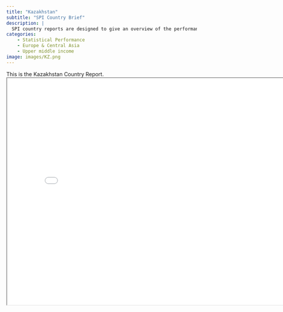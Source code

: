 ```yaml
---
title: "Kazakhstan"
subtitle: "SPI Country Brief"
description: |
  SPI country reports are designed to give an overview of the performance of Kazakhstan.
categories:
    - Statistical Performance
    - Europe & Central Asia
    - Upper middle income
image: images/KZ.png
---
```


This is the Kazakhstan Country Report.
<iframe src="charts/Kazakhstan_chart.html" width="800" height="600"></iframe>

